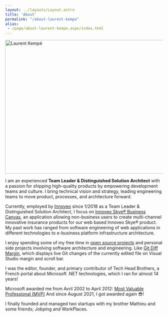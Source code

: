 ```yaml
---
layout: ../layouts/Layout.astro
title: 'About'
permalink: "/about-laurent-kempe"
alias:
 - /page/about-laurent-kempe.aspx/index.html
---
```

<article class="prose prose-lg max-w-none dark:prose-invert
                prose-h1:font-bold prose-h1:text-xl
                prose-a:text-blue-600 prose-a:no-underline
                prose-p:text-justify prose-img:rounded-xl">

  <Image src="https://live.staticflickr.com/1971/31306281378_02b055ccfe_z.jpg" 
      alt="Laurent Kempé"
      width="640"
      height="427"
      class="container mx-auto px-4 py-4 flex flex-col sm:flex-row max-w-[640px]" />

  I am an experienced **Team Leader & Distinguished Solution Architect** with a passion for shipping high-quality products by empowering development teams and culture. I bring technical vision and strategy, leading engineering teams to move product, processes, and architecture forward.

  Currently, employed by [Innoveo](https://www.innoveo.com/ "innoveo ") since 1/2018 as a Team Leader & Distinguished Solution Architect, I focus on [Innoveo Skye® Business Canvas](https://www.youtube.com/watch?v=5ZmjSN1WAps&t=5s), an application allowing non-business users to create multi-channel innovative insurance products for our web based Innoveo Skye® product. My past work has ranged from software engineering of web applications in different technologies to e-business platform infrastructure architecture.

  I enjoy spending some of my free time in [open source projects](https://github.com/laurentkempe/) and personal side projects involving software architecture and engineering.
  Like [Git Diff Margin](https://github.com/laurentkempe/GitDiffMargin), which displays live Git changes of the currently edited file on Visual Studio margin and scroll bar.

  I was the editor, founder, and primary contributor of Tech Head Brothers, a French portal about Microsoft .NET technologies, which I ran for almost 14 years!  

  Microsoft awarded me from Avril 2002 to April 2012: [Most Valuable Professional (MVP)](https://mvp.microsoft.com/en-us/PublicProfile/7749?fullName=Laurent%20%20Kemp%C3%A9)
  And since August 2021, I got awarded again 😎!

  I finally founded and managed two startups with my brother Mathieu and some friends; Jobping and WorkPlaces.

</article>
